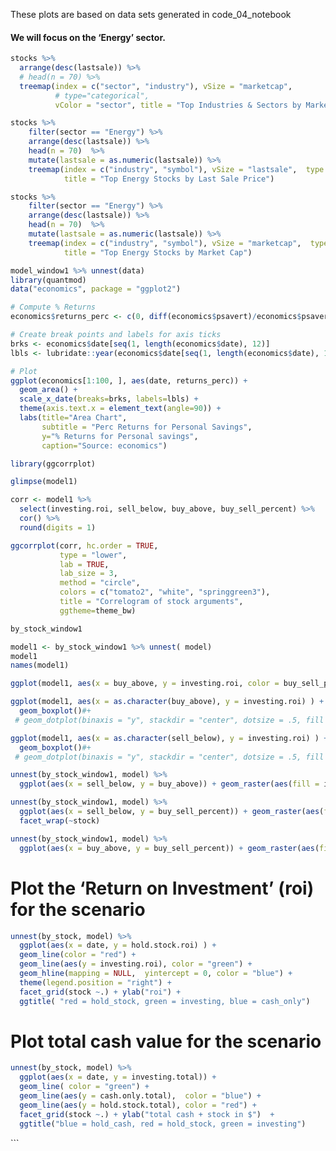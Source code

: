 These plots are based on data sets generated in code_04_notebook


#### We will focus on the 'Energy' sector.
```r
stocks %>%
  arrange(desc(lastsale)) %>%
  # head(n = 70) %>%
  treemap(index = c("sector", "industry"), vSize = "marketcap", 
          # type="categorical", 
          vColor = "sector", title = "Top Industries & Sectors by Market Cap", algorithm = "pivotSize" )

stocks %>%
    filter(sector == "Energy") %>%
    arrange(desc(lastsale)) %>%
    head(n = 70)  %>%
    mutate(lastsale = as.numeric(lastsale)) %>%
    treemap(index = c("industry", "symbol"), vSize = "lastsale",  type = "index",
            title = "Top Energy Stocks by Last Sale Price")

stocks %>%
    filter(sector == "Energy") %>%
    arrange(desc(lastsale)) %>%
    head(n = 70)  %>%
    mutate(lastsale = as.numeric(lastsale)) %>%
    treemap(index = c("industry", "symbol"), vSize = "marketcap",  type = "index",
            title = "Top Energy Stocks by Market Cap")
```


```r
model_window1 %>% unnest(data)
library(quantmod)
data("economics", package = "ggplot2")

# Compute % Returns
economics$returns_perc <- c(0, diff(economics$psavert)/economics$psavert[-length(economics$psavert)])

# Create break points and labels for axis ticks
brks <- economics$date[seq(1, length(economics$date), 12)]
lbls <- lubridate::year(economics$date[seq(1, length(economics$date), 12)])

# Plot
ggplot(economics[1:100, ], aes(date, returns_perc)) + 
  geom_area() + 
  scale_x_date(breaks=brks, labels=lbls) + 
  theme(axis.text.x = element_text(angle=90)) + 
  labs(title="Area Chart", 
       subtitle = "Perc Returns for Personal Savings", 
       y="% Returns for Personal savings", 
       caption="Source: economics")
```


```r
library(ggcorrplot)

glimpse(model1)

corr <- model1 %>%
  select(investing.roi, sell_below, buy_above, buy_sell_percent) %>%
  cor() %>%
  round(digits = 1)

ggcorrplot(corr, hc.order = TRUE,
           type = "lower",
           lab = TRUE,
           lab_size = 3,
           method = "circle",
           colors = c("tomato2", "white", "springgreen3"),
           title = "Correlogram of stock arguments",
           ggtheme=theme_bw)

```

```r

by_stock_window1

model1 <- by_stock_window1 %>% unnest( model)
model1
names(model1)

ggplot(model1, aes(x = buy_above, y = investing.roi, color = buy_sell_percent)) + geom_point()

```

```r

ggplot(model1, aes(x = as.character(buy_above), y = investing.roi) ) +
  geom_boxplot()#+ 
 # geom_dotplot(binaxis = "y", stackdir = "center", dotsize = .5, fill = "red") 
```
```r

ggplot(model1, aes(x = as.character(sell_below), y = investing.roi) ) +
  geom_boxplot()#+ 
 # geom_dotplot(binaxis = "y", stackdir = "center", dotsize = .5, fill = "red") 
```
```r
unnest(by_stock_window1, model) %>%
  ggplot(aes(x = sell_below, y = buy_above)) + geom_raster(aes(fill = investing.roi)) #+facet_wrap(~stock)

unnest(by_stock_window1, model) %>%
  ggplot(aes(x = sell_below, y = buy_sell_percent)) + geom_raster(aes(fill = investing.roi)) +
  facet_wrap(~stock)

unnest(by_stock_window1, model) %>%
  ggplot(aes(x = buy_above, y = buy_sell_percent)) + geom_raster(aes(fill = investing.roi)) #+ facet_wrap(~stock)


```
# Plot the 'Return on Investment' (roi) for the scenario
```r

unnest(by_stock, model) %>%
  ggplot(aes(x = date, y = hold.stock.roi) ) + 
  geom_line(color = "red") + 
  geom_line(aes(y = investing.roi), color = "green") +
  geom_hline(mapping = NULL,  yintercept = 0, color = "blue") +
  theme(legend.position = "right") +
  facet_grid(stock ~.) + ylab("roi") + 
  ggtitle( "red = hold_stock, green = investing, blue = cash_only")

```

# Plot total cash value for the scenario
```r
unnest(by_stock, model) %>%
  ggplot(aes(x = date, y = investing.total)) +  
  geom_line( color = "green") + 
  geom_line(aes(y = cash.only.total),  color = "blue") +
  geom_line(aes(y = hold.stock.total), color = "red") +
  facet_grid(stock ~.) + ylab("total cash + stock in $")  + 
  ggtitle("blue = hold_cash, red = hold_stock, green = investing")
```

```
